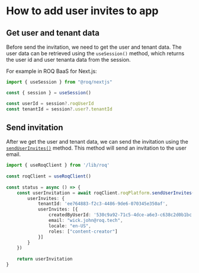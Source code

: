 # How to add user invites to app

## Get user and tenant data

Before send the invitation, we need to get the user and tenant data. The user data can be retrieved using the `useSession()` method, which returns the user id and user tenanta data from the session.

For example in ROQ BaaS for Next.js:

```ts
import { useSession } from "@roq/nextjs"

const { session } = useSession()

const userId = session?.roqUserId
const tenantId = session?.user?.tenantId
```

## Send invitation

After we get the user and tenant data, we can send the invitation using the [`sendUserInvites()`](/user-invites/api#senduserinvites) method. This method will send an invitation to the user email.

```ts
import { useRoqClient } from '/lib/roq'
 
const roqClient = useRoqClient()
 
const status = async () => {
	const userInvitation = await roqClient.roqPlatform.sendUserInvites({
		userInvites: {
			tenantId: 'ee764883-f2c3-4486-9de6-070345e350af',
			userInvites: [{
				createdByUserId: '530c9a92-71c5-4dce-a6e3-c638c2d0b1bc',
				email: "wick.john@roq.tech",
				locale: "en-US",
				roles: ["content-creator"]
			}]
		}
	})
 
	return userInvitation
}
```
